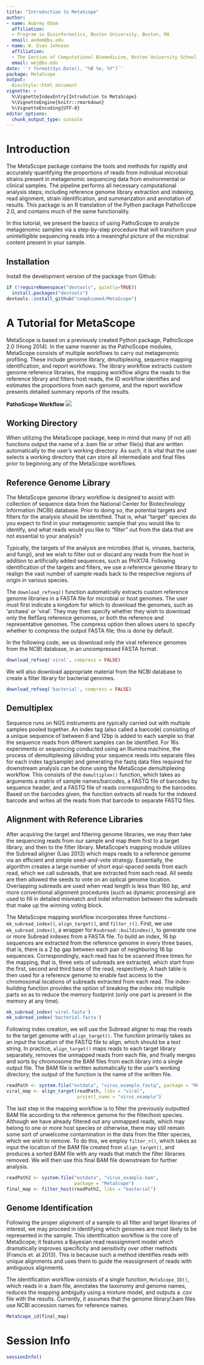 ```yaml
---
title: "Introduction to MetaScope"
author: 
- name: Aubrey Odom
  affiliation: 
  - Program in Bioinformatics, Boston University, Boston, MA
  email: aodom@bu.edu
- name: W. Evan Johnson
  affiliation:
  - The Section of Computational Biomedicine, Boston University School of Medicine, Boston, MA
  email: wej@bu.edu
date: '`r format(Sys.Date(), "%B %e, %Y")`'
package: MetaScope
output: 
  BiocStyle::html_document
vignette: >
  %\VignetteIndexEntry{Introdution to MetaScope}
  %\VignetteEngine{knitr::rmarkdown}
  %\VignetteEncoding{UTF-8}
editor_options: 
  chunk_output_type: console
---
```

# Introduction
The MetaScope package contains the tools and methods for rapidly and accurately quantifying the proportions of reads from individual microbial strains present in metagenomic sequencing data from environmental or clinical samples. The pipeline performs all necessary computational analysis steps; including reference genome library extraction and indexing, read alignment, strain identification, and summarization and annotation of results. This package is an R translation of the Python package PathoScope 2.0, and contains much of the same functionality. 


In this tutorial, we present the basics of using PathoScope to analyze metagenomic samples via a step-by-step procedure that will transform your unintelligible sequencing reads into a meaningful picture of the microbial content present in your sample.

## Installation

Install the development version of the package from Github:

``` r
if (!requireNamespace("devtools", quietly=TRUE))
  install.packages("devtools")
devtools::install_github("compbiomed/MetaScope")
```
# A Tutorial for MetaScope

MetaScope is based on a previously created Python package, PathoScope 2.0 (Hong 2014). In the same manner as the PathoScope modules, MetaScope consists of multiple workflows to carry out metagenomic profiling. These include genome library, dmultiplexing, sequence mapping identification, and report workflows. The library workflow extracts custom genome reference libraries, the mapping workflow aligns the reads to the reference library and filters host reads, the ID workflow identifies and estimates the proportions from each genome, and the report workflow presents detailed summary reports of the results. 

**PathoScope Workflow**
![](workflow_patho.png)
 
## Working Directory
When utilizing the MetaScope package, keep in mind that many (if not all) functions output the name of a .bam file or other file(s) that are written automatically to the user's working directory. As such, it is vital that the user selects a working directory that can store all intermediate and final files prior to beginning any of the MetaScope workflows.
 
## Reference Genome Library

The MetaScope genome library workflow is designed to assist with collection of sequence data from the National Center for Biotechnology Information (NCBI) database. Prior to doing so, the potential targets and filters for the analysis should be identified. That is, what "target" species do you expect to find in your metagenomic sample that you would like to identify, and what reads would you like to "filter" out from the data that are not essential to your analysis?


Typically, the targets of the analysis are microbes (that is, viruses, bacteria, and fungi), and we wish to filter out or discard any reads from the host in addition to artificially added sequences, such as PhiX174. Following identification of the targets and filters, we use a reference genome library to realign the vast number of sample reads back to the respective regions of origin in various species.


The `download_refseq()` function automatically extracts custom reference genome libraries in a FASTA file for microbial or host genomes. The user must first indicate a kingdom for which to download the genomes, such as 'archaea' or 'viral'. They may then specify whether they wish to download only the RefSeq reference genomes, or both the reference and representative genomes. The compress option then allows users to specify whether to compress the output FASTA file; this is done by default.


In the following code, we us download only the viral reference genomes from the NCBI database, in an uncompressed FASTA format.

```R
download_refseq('viral', compress = FALSE)
```

We will also download appropriate material from the NCBI database to create a filter library for bacterial genomes.

```R
download_refseq('bacterial', compress = FALSE)
```

## Demultiplex
Sequence runs on NGS instruments are typically carried out with multiple samples pooled together. An index tag (also called a barcode) consisting of a unique sequence of between 6 and 12bp is added to each sample so that the sequence reads from different samples can be identified. For 16s experiments or sequencing conducted using an Illumina machine, the process of demultiplexing (dividing your sequence reads into separate files for each index tag/sample) and generating the fastq data files required for downstream analysis can be done using the MetaScope demultiplexing workflow. This consists of the `demultiplex()` function, which takes as arguments a matrix of sample names/barcodes, a FASTQ file of barcodes by sequence header, and a FASTQ file of reads corresponding to the barcodes. Based on the barcodes given, the function extracts all reads for the indexed barcode and writes all the reads from that barcode to separate FASTQ files. 

## Alignment with Reference Libraries

After acquiring the target and filtering genome libraries, we may then take the sequencing reads from our sample and map them first to a target library, and then to the filter library. MetaScope's mapping module utilizes the Subread aligner  (Liao 2013) which maps reads to a reference genome via an efficient and simple seed-and-vote strategy. Essentially, the algorithm creates a large number of short equi-spaced seeds from each read, which we call subreads, that are extracted from each read. All seeds are then allowed the seeds to vote on an optical genome location. Overlapping subreads are used when read length is less than 160 bp, and more conventional alignment procedures (such as dynamic processing) are used to fill in detailed mismatch and indel information between the subreads that make up the winning voting block.


The MetaScope mapping workflow incorporates three functions - `mk_subread_index()`, `align_target()`, and `filter_r()`. First, we use `mk_subread_index()`, a wrapper for `Rsubread::buildindex()`, to generate one or more Subread indexes from a FASTA file. To build an index, 16 bp sequences are extracted from the reference genome in every three bases, that is, there is a 2 bp gap between each pair of neighboring 16 bp sequences. Correspondingly, each read has to be scanned three times for the mapping, that is, three sets of subreads are extracted, which start from the first, second and third base of the read, respectively. A hash table is then used for a reference genome to enable fast access to the chromosomal locations of subreads extracted from each read. The index-building function provides the option of breaking the index into multiple parts so as to reduce the memory footprint (only one part is present in the memory at any time). 

```R
mk_subread_index('viral.fasta')
mk_subread_index('bacterial.fasta')
```

Following index creation, we will use the Subread aligner to map the reads to the target genome with `align_target()`. The function primarily takes as an input the location of the FASTQ file to align, which should be a text string. In practice, `align_target()` maps reads to each target library separately, removes the unmapped reads from each file, and finally merges and sorts by chromosome the BAM files from each library into a single output file. The BAM file is written automatically to the user's working directory; the output of the function is the name of the written file.

```R
readPath <- system.file("extdata", "virus_example.fastq", package = "MetaScope")
viral_map <- align_target(readPath, libs = "viral",
                          project_name = "virus_example")
```

The last step in the mapping workflow is to filter the previously outputted BAM file according to the reference genome for the filter/host species. Although we have already filtered out any unmapped reads, which may belong to one or more host species or otherwise, there may still remain some sort of unwelcome contamination in the data from the filter species, which we wish to remove. To do this, we employ `filter_r()`, which takes as input the location of the BAM file created from `align_target()`, and produces a sorted BAM file with any reads that match the filter libraries removed. We will then use this final BAM file downstream for further analysis.

```R
readPath2 <- system.file("extdata", "virus_example.bam",
                         package = "MetaScope")
final_map <- filter_host(readPath2, libs = "bacterial")
```

## Genome Identification

Following the proper alignment of a sample to all filter and target libraries of interest, we may proceed in identifying which genomes are most likely to be represented in the sample. This identification workflow is the core of MetaScope; it features a Bayesian read reassignment model which dramatically improves specificity and sensitivity over other methods (Francis et. al 2013). This is because such a method identifies reads with unique alignments and uses them to guide the reassignment of reads with ambiguous alignments. 

The identification workflow consists of a single function, `MetaScope_ID()`, which reads in a .bam file, annotates the taxonomy and genome names, reduces the mapping ambiguity using a mixture model, and outputs a .csv file with the results. Currently, it assumes that the genome library/.bam files use NCBI accession names for reference names. 

```R
MetaScope_id(final_map)
```


# Session Info
```r
sessionInfo()

```
